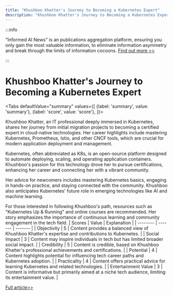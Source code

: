```yaml
---
title: "Khushboo Khatter's Journey to Becoming a Kubernetes Expert"
description: "Khushboo Khatter's Journey to Becoming a Kubernetes Expert"
---
```



:::info

"Informed AI News" is an publications aggregation platform, ensuring you only gain the most valuable information, to eliminate information asymmetry and break through the limits of information cocoons.  [Find out more >>](/)

:::

# Khushboo Khatter's Journey to Becoming a Kubernetes Expert


<Tabs
	defaultValue="summary"
	values={[
	{label: 'summary', value: 'summary'},
	{label: 'score', value: 'score'},
]}>
<TabItem value="summary">


Khushboo Khatter, an IT professional deeply immersed in Kubernetes, shares her journey from initial migration projects to becoming a certified expert in cloud-native technologies. Her career highlights include mastering Kubernetes, Prometheus, Istio, and other CNCF tools, which are crucial for modern application deployment and management.

Kubernetes, often abbreviated as K8s, is an open-source platform designed to automate deploying, scaling, and operating application containers. Khushboo's passion for this technology drove her to pursue certifications, enhancing her career and connecting her with a vibrant community.

Her advice for newcomers includes mastering Kubernetes basics, engaging in hands-on practice, and staying connected with the community. Khushboo also anticipates Kubernetes' future role in emerging technologies like AI and machine learning.

For those interested in following Khushboo's path, resources such as "Kubernetes Up & Running" and online courses are recommended. Her story emphasizes the importance of continuous learning and community engagement in the tech field.
</TabItem>
<TabItem value="score">
	| Scores     | Value   | Explanation |
	| -------- | ------- | ------- |
	| Objectivity  | 5    | Content provides a balanced view of Khushboo Khatter's expertise and contributions to Kubernetes.    |
	| Social Impact | 3     | Content may inspire individuals in tech but has limited broader social impact.    |
	| Credibility    | 5    | Content is credible, based on Khushboo Khatter's professional achievements and certifications.    |
	| Potential    | 4    | Content highlights potential for influencing tech career paths and Kubernetes adoption.    |
	| Practicality    | 4    | Content offers practical advice for learning Kubernetes and related technologies.    |
	| Entertainment Value    | 3    | Content is informative but primarily aimed at a niche tech audience, limiting its entertainment value.    |
</TabItem>
</Tabs>

[Full article>>](https://www.cncf.io/blog/2024/06/07/kubestronaut-in-orbit-khushboo-khatter/)

